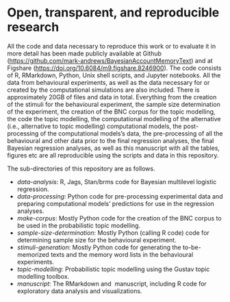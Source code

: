 # Open, transparent, and reproducible research \label{app:open_science}

All the code and data necessary to reproduce this work or to evaluate it in
more detail has been made publicly available at Github
(<https://github.com/mark-andrews/BayesianAccountMemoryText>) and at Figshare
(<https://doi.org/10.6084/m9.figshare.8246900>). The code consists of R,
RMarkdown, Python, Unix shell scripts, and Jupyter notebooks.  All the data
from behavioural experiments, as well as the data necessary for or created by
the computational simulations are also included. There is approximately 20GB of
files and data in total.  Everything from the creation of the stimuli for the
behavioural experiment, the sample size determination of the experiment, the
creation of the BNC corpus for the topic modelling, the code the topic
modelling, the computational modelling of the alternative (i.e., alternative to
topic modelling) computational models, the post-processing of the computational
models's data, the pre-processing of all the behavioural and other data prior
to the final regression analyses, the final Bayesian regression analyses, as
well as this manuscript with all the tables, figures etc are all reproducible
using the scripts and data in this repository.

The sub-directories of this repository are as follows.

* *data-analysis*: R, Jags, Stan/brms code for Bayesian multilevel logistic regression.
* *data-processing*: Python code for pre-processing experimental data and preparing computational models' predictions for use in the regression analyses.
* *make-corpus*: Mostly Python code for the creation of the BNC corpus to be used in the probabilistic topic modelling.
* *sample-size-determination*: Mostly Python (calling R code) code for determining sample size for the behavioural experiment.
* *stimuli-generation*: Mostly Python code for generating the to-be-memorized texts and the memory word lists in the behavioural experiments.
* *topic-modelling*: Probabilistic topic modelling using the Gustav topic modelling toolbox.
* *manuscript*: The RMarkdown and \LaTeX\ manuscript, including R code for exploratory data analysis and visualizations. 
